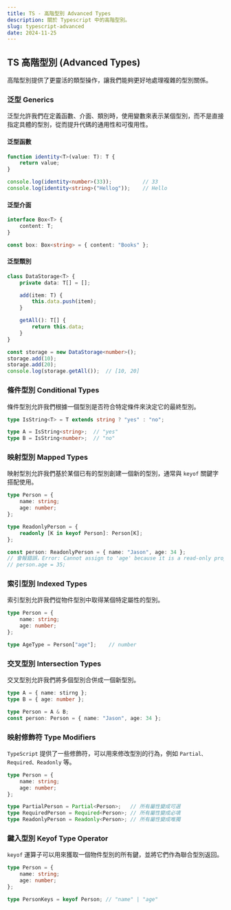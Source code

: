 ```yaml
---
title: TS - 高階型別 Advanced Types
description: 關於 Typescript 中的高階型別。
slug: typescript-advanced
date: 2024-11-25
---
```


## TS 高階型別 (Advanced Types)

高階型別提供了更靈活的類型操作，讓我們能夠更好地處理複雜的型別關係。

### 泛型 Generics

泛型允許我們在定義函數、介面、類別時，使用變數來表示某個型別，而不是直接指定具體的型別，從而提升代碼的通用性和可復用性。

#### 泛型函數

```ts
function identity<T>(value: T): T {
    return value;
}

console.log(identity<number>(33));          // 33
console.log(identity<string>("Hellog"));    // Hello
```

#### 泛型介面

```ts
interface Box<T> {
    content: T;
}

const box: Box<string> = { content: "Books" };
```

#### 泛型類別

```ts
class DataStorage<T> {
    private data: T[] = [];

    add(item: T) {
        this.data.push(item);
    }

    getAll(): T[] {
        return this.data;
    }
}

const storage = new DataStorage<number>();
storage.add(10);
storage.add(20);
console.log(storage.getAll());  // [10, 20]
```

### 條件型別 Conditional Types

條件型別允許我們根據一個型別是否符合特定條件來決定它的最終型別。

```ts
type IsString<T> = T extends string ? "yes" : "no";

type A = IsString<string>;  // "yes"
type B = IsString<number>;  // "no"
```

### 映射型別 Mapped Types

映射型別允許我們基於某個已有的型別創建一個新的型別，通常與 `keyof` 關鍵字搭配使用。

```ts
type Person = {
    name: string;
    age: number;
};

type ReadonlyPerson = {
    readonly [K in keyof Person]: Person[K];
};

const person: ReadonlyPerson = { name: "Jason", age: 34 };
// 會報錯誤，Error: Cannot assign to 'age' because it is a read-only property.
// person.age = 35;
```

### 索引型別 Indexed Types

索引型別允許我們從物件型別中取得某個特定屬性的型別。

```ts
type Person = {
    name: string;
    age: number;
};

type AgeType = Person["age"];    // number
```

### 交叉型別 Intersection Types

交叉型別允許我們將多個型別合併成一個新型別。

```ts
type A = { name: stirng };
type B = { age: number };

type Person = A & B;
const person: Person = { name: "Jason", age: 34 };
```

### 映射修飾符 Type Modifiers

`TypeScript` 提供了一些修飾符，可以用來修改型別的行為，例如 `Partial、Required、Readonly` 等。

```ts
type Person = {
    name: string;
    age: number;
};

type PartialPerson = Partial<Person>;   // 所有屬性變成可選
type RequiredPerson = Required<Person>; // 所有屬性變成必填
type ReadonlyPerson = Readonly<Person>; // 所有屬性變成唯獨
```

### 鍵入型別 Keyof Type Operator

`keyof` 運算子可以用來獲取一個物件型別的所有鍵，並將它們作為聯合型別返回。

```ts
type Person = {
    name: string;
    age: number;
};

type PersonKeys = keyof Person; // "name" | "age"
```
